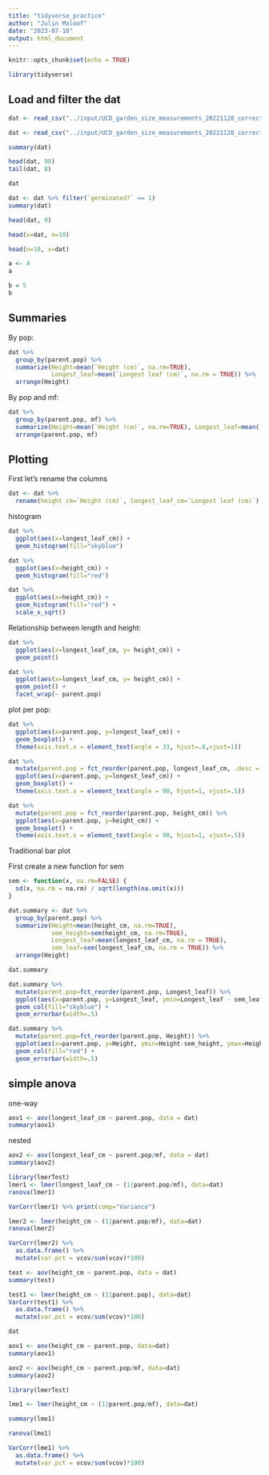 ```yaml
---
title: "tidyverse_practice"
author: "Julin Maloof"
date: "2023-07-18"
output: html_document
---
```


```r
knitr::opts_chunk$set(echo = TRUE)
```


```r
library(tidyverse)
```

## Load and filter the dat

```r
dat <- read_csv("../input/UCD_garden_size_measurements_20221128_corrected.csv")

```

```r
dat <- read_csv("../input/UCD_garden_size_measurements_20221128_corrected2.csv")
```

```r
summary(dat)
```

```r
head(dat, 90)
tail(dat, 8)
```

```r
dat
```


```r
dat <- dat %>% filter(`germinated?` == 1)
summary(dat)
```

```r
head(dat, 9)

head(x=dat, n=10)

head(n=10, x=dat)

a <- 4
a

b = 5
b
```


## Summaries

By pop:

```r
dat %>% 
  group_by(parent.pop) %>%
  summarize(Height=mean(`Height (cm)`, na.rm=TRUE),
            Longest_leaf=mean(`Longest leaf (cm)`, na.rm = TRUE)) %>%
  arrange(Height)
```

By pop and mf:

```r
dat %>% 
  group_by(parent.pop, mf) %>%
  summarize(Height=mean(`Height (cm)`, na.rm=TRUE), Longest_leaf=mean(`Longest leaf (cm)`, na.rm = TRUE)) %>%
  arrange(parent.pop, mf)
```

## Plotting

First let's rename the columns

```r
dat <- dat %>%
  rename(height_cm=`Height (cm)`, longest_leaf_cm=`Longest leaf (cm)`)
```

histogram

```r
dat %>%
  ggplot(aes(x=longest_leaf_cm)) +
  geom_histogram(fill="skyblue")
```

```r
dat %>%
  ggplot(aes(x=height_cm)) +
  geom_histogram(fill="red") 
```

```r
dat %>%
  ggplot(aes(x=height_cm)) +
  geom_histogram(fill="red") +
  scale_x_sqrt()
```

Relationship between length and height:

```r
dat %>%
  ggplot(aes(x=longest_leaf_cm, y= height_cm)) +
  geom_point()
```

```r
dat %>%
  ggplot(aes(x=longest_leaf_cm, y= height_cm)) +
  geom_point() +
  facet_wrap(~ parent.pop)
```

plot per pop:

```r
dat %>%
  ggplot(aes(x=parent.pop, y=longest_leaf_cm)) +
  geom_boxplot() +
  theme(axis.text.x = element_text(angle = 33, hjust=.8,vjust=1))

```




```r
dat %>%
  mutate(parent.pop = fct_reorder(parent.pop, longest_leaf_cm, .desc = TRUE)) %>%
  ggplot(aes(x=parent.pop, y=longest_leaf_cm)) +
  geom_boxplot() +
  theme(axis.text.x = element_text(angle = 90, hjust=1, vjust=.5))
```

```r
dat %>%
  mutate(parent.pop = fct_reorder(parent.pop, height_cm)) %>%
  ggplot(aes(x=parent.pop, y=height_cm)) +
  geom_boxplot() +
  theme(axis.text.x = element_text(angle = 90, hjust=1, vjust=.5))
```

Traditional bar plot

First create a new function for sem

```r
sem <- function(x, na.rm=FALSE) {
  sd(x, na.rm = na.rm) / sqrt(length(na.omit(x)))
}
```

```r
dat.summary <- dat %>% 
  group_by(parent.pop) %>%
  summarize(Height=mean(height_cm, na.rm=TRUE), 
            sem_height=sem(height_cm, na.rm=TRUE),
            Longest_leaf=mean(longest_leaf_cm, na.rm = TRUE),
            sem_leaf=sem(longest_leaf_cm, na.rm = TRUE)) %>%
  arrange(Height)

dat.summary
```

```r
dat.summary %>%
  mutate(parent.pop=fct_reorder(parent.pop, Longest_leaf)) %>%
  ggplot(aes(x=parent.pop, y=Longest_leaf, ymin=Longest_leaf - sem_leaf, ymax= Longest_leaf + sem_leaf)) +
  geom_col(fill="skyblue") +
  geom_errorbar(width=.5)
```

```r
dat.summary %>%
  mutate(parent.pop=fct_reorder(parent.pop, Height)) %>%
  ggplot(aes(x=parent.pop, y=Height, ymin=Height-sem_height, ymax=Height+sem_height)) +
  geom_col(fill="red") +
  geom_errorbar(width=.5)
```

## simple anova

one-way

```r
aov1 <- aov(longest_leaf_cm ~ parent.pop, data = dat)
summary(aov1)
```

nested

```r
aov2 <- aov(longest_leaf_cm ~ parent.pop/mf, data = dat)
summary(aov2)
```

```r
library(lmerTest)
lmer1 <- lmer(longest_leaf_cm ~ (1|parent.pop/mf), data=dat)
ranova(lmer1)
```

```r
VarCorr(lmer1) %>% print(comp="Variance")
```


```r
lmer2 <- lmer(height_cm ~ (1|parent.pop/mf), data=dat)
ranova(lmer2)
```


```r
VarCorr(lmer2) %>%
  as.data.frame() %>%
  mutate(var.pct = vcov/sum(vcov)*100)
```

```r
test <- aov(height_cm ~ parent.pop, data = dat)
summary(test)
```

```r
test1 <- lmer(height_cm ~ (1|parent.pop), data=dat)
VarCorr(test1) %>%
  as.data.frame() %>%
  mutate(var.pct = vcov/sum(vcov)*100)
```


```r
dat
```

```r
aov1 <- aov(height_cm ~ parent.pop, data=dat)
summary(aov1)
```

```r
aov2 <- aov(height_cm ~ parent.pop/mf, data=dat)
summary(aov2)
```


```r
library(lmerTest)
```

```r
lme1 <- lmer(height_cm ~ (1|parent.pop/mf), data=dat)
```

```r
summary(lme1)
```

```r
ranova(lme1)
```


```r
VarCorr(lme1) %>%
  as.data.frame() %>%
  mutate(var.pct = vcov/sum(vcov)*100)
```

